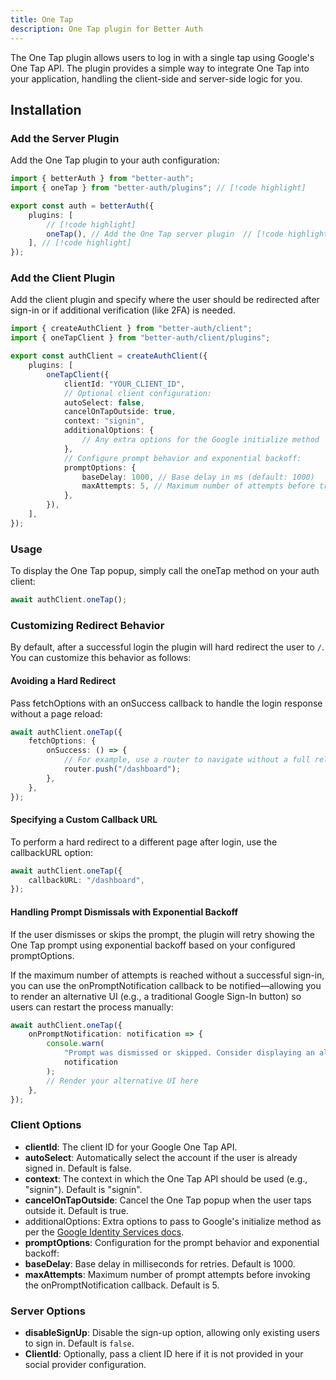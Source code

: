 ```yaml
---
title: One Tap
description: One Tap plugin for Better Auth
---
```


The One Tap plugin allows users to log in with a single tap using Google's One Tap API. The plugin
provides a simple way to integrate One Tap into your application, handling the client-side and server-side logic for you.

## Installation

### Add the Server Plugin

Add the One Tap plugin to your auth configuration:

```ts title="auth.ts"
import { betterAuth } from "better-auth";
import { oneTap } from "better-auth/plugins"; // [!code highlight]

export const auth = betterAuth({
    plugins: [
        // [!code highlight]
        oneTap(), // Add the One Tap server plugin  // [!code highlight]
    ], // [!code highlight]
});
```

### Add the Client Plugin

Add the client plugin and specify where the user should be redirected after sign-in or if additional verification (like 2FA) is needed.

```ts
import { createAuthClient } from "better-auth/client";
import { oneTapClient } from "better-auth/client/plugins";

export const authClient = createAuthClient({
    plugins: [
        oneTapClient({
            clientId: "YOUR_CLIENT_ID",
            // Optional client configuration:
            autoSelect: false,
            cancelOnTapOutside: true,
            context: "signin",
            additionalOptions: {
                // Any extra options for the Google initialize method
            },
            // Configure prompt behavior and exponential backoff:
            promptOptions: {
                baseDelay: 1000, // Base delay in ms (default: 1000)
                maxAttempts: 5, // Maximum number of attempts before triggering onPromptNotification (default: 5)
            },
        }),
    ],
});
```

### Usage

To display the One Tap popup, simply call the oneTap method on your auth client:

```ts
await authClient.oneTap();
```

### Customizing Redirect Behavior

By default, after a successful login the plugin will hard redirect the user to `/`. You can customize this behavior as follows:

#### Avoiding a Hard Redirect

Pass fetchOptions with an onSuccess callback to handle the login response without a page reload:

```ts
await authClient.oneTap({
    fetchOptions: {
        onSuccess: () => {
            // For example, use a router to navigate without a full reload:
            router.push("/dashboard");
        },
    },
});
```

#### Specifying a Custom Callback URL

To perform a hard redirect to a different page after login, use the callbackURL option:

```ts
await authClient.oneTap({
    callbackURL: "/dashboard",
});
```

#### Handling Prompt Dismissals with Exponential Backoff

If the user dismisses or skips the prompt, the plugin will retry showing the One Tap prompt using exponential backoff based on your configured promptOptions.

If the maximum number of attempts is reached without a successful sign-in, you can use the onPromptNotification callback to be notified—allowing you to render an alternative UI (e.g., a traditional Google Sign-In button) so users can restart the process manually:

```ts
await authClient.oneTap({
    onPromptNotification: notification => {
        console.warn(
            "Prompt was dismissed or skipped. Consider displaying an alternative sign-in option.",
            notification
        );
        // Render your alternative UI here
    },
});
```

### Client Options

- **clientId**: The client ID for your Google One Tap API.
- **autoSelect**: Automatically select the account if the user is already signed in. Default is false.
- **context**: The context in which the One Tap API should be used (e.g., "signin"). Default is "signin".
- **cancelOnTapOutside**: Cancel the One Tap popup when the user taps outside it. Default is true.
- additionalOptions: Extra options to pass to Google's initialize method as per the [Google Identity Services docs](https://developers.google.com/identity/gsi/web/reference/js-reference#google.accounts.id.prompt).
- **promptOptions**: Configuration for the prompt behavior and exponential backoff:
- **baseDelay**: Base delay in milliseconds for retries. Default is 1000.
- **maxAttempts**: Maximum number of prompt attempts before invoking the onPromptNotification callback. Default is 5.

### Server Options

- **disableSignUp**: Disable the sign-up option, allowing only existing users to sign in. Default is `false`.
- **ClientId**: Optionally, pass a client ID here if it is not provided in your social provider configuration.
